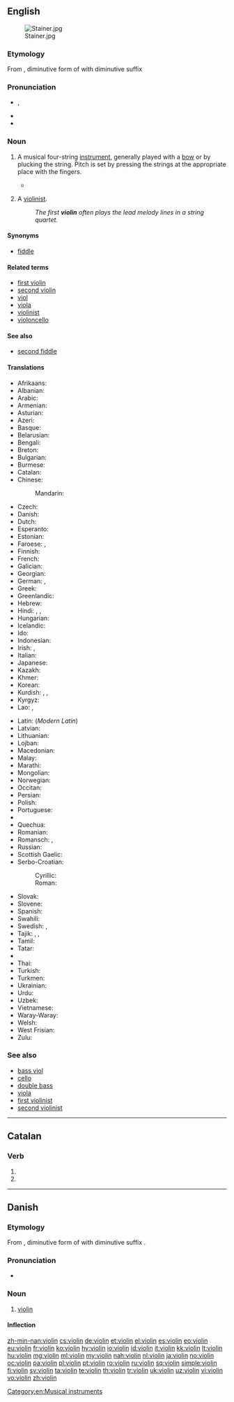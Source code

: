 {{also|violín}}
==English==

{{wikipedia}}
[[Image:Stainer.jpg|thumb]]

===Etymology===
From {{etyl|it|en}} {{term|violino|lang=it}}, diminutive form of {{term|viola|lang=it}} with diminutive suffix {{term|-ino|lang=it}}

===Pronunciation===
* {{IPA|/ˌvaɪəˈlɪn/}}, {{X-SAMPA|/vaI@"lIn/}}
* {{audio|en-us-violin.ogg|Audio (US)}}
* {{rhymes|ɪn}}

===Noun===
{{en-noun}}

# {{context|musical instruments|lang=en}} A musical four-string [[instrument]], generally played with a [[bow]] or by plucking the string.  Pitch is set by pressing the strings at the appropriate place with the fingers.
#* {{RQ:Wodehouse Offing|XX|She was looking more like Sherlock Holmes than ever. Slap a dressing-gown on her and give her a '''violin''', and she could have walked straight into Baker Street and no questions asked.}}
# {{context|music|lang=en}} A [[violinist]].
#: ''The first '''violin''' often plays the lead melody lines in a string quartet.''

====Synonyms====
* [[fiddle]]

====Related terms====
* [[first violin]]
* [[second violin]]
* [[viol]]
* [[viola]]
* [[violinist]]
* [[violoncello]]

====See also====
* [[second fiddle]]

====Translations====
{{trans-top|string instrument}}
* Afrikaans: {{t-|af|viool}}
* Albanian: {{t-|sq|violina|f}}
* Arabic: {{t-|ar|كمان|m|tr=kamān|sc=Arab}}
* Armenian: {{t-|hy|ջութակ|tr=ǰut'ak}}
* Asturian: {{t-|ast|violín|m}}
* Azeri: {{t+|az|skripka}}
* Basque: {{t-|eu|biolin}}
* Belarusian: {{t-|be|скрыпка|f|tr=skrýpka|sc=Cyrl}}
* Bengali: {{t-|bn|বেহালা|tr=behala|sc=Beng}}
* Breton: {{t-|br|violoñs|m}}
* Bulgarian: {{t+|bg|цигулка|f|tr=cigúlka|sc=Cyrl}}
* Burmese: {{t+|my|တယော|tr=ta̱jo:|sc=Mymr}}
* Catalan: {{t+|ca|violí|m}}
* Chinese:
*: Mandarin: {{t+|cmn|小提琴|tr=xiǎotíqín|sc=Hani}}
* Czech: {{t+|cs|housle|f-p}}
* Danish: {{t-|da|violin|c}}
* Dutch: {{t+|nl|viool}}
* Esperanto: {{t-|eo|violono}}
* Estonian: {{t+|et|viiul}}
* Faroese: {{t-|fo|violin|f}}, {{t-|fo|fiól|f}}
* Finnish: {{t+|fi|viulu}}
* French: {{t+|fr|violon|m}}
* Galician: {{t+|gl|violín|m}}
* Georgian: {{t-|ka|ვიოლინო|tr=violino|sc=Geor}}
* German: {{t+|de|Geige|f}}, {{t+|de|Violine|f}}
* Greek: {{t+|el|βιολί|n|tr=biolí}}
* Greenlandic: {{t-|kl|agiaq}}
* Hebrew: {{t+|he|כינור|m|tr=Kinor}}
* Hindi: {{t-|hi|वायलिन|tr=vāyalin|sc=Deva}}, {{t-|hi|बेला|tr=belā|sc=Deva}}, {{t-|hi|सारंगी|tr=sāraṅgī|sc=Deva}}
* Hungarian: {{t+|hu|hegedű}}
* Icelandic: {{t+|is|fiðla|f}}
* Ido: {{t+|io|violino}}
* Indonesian: {{t+|id|biola}}
* Irish: {{t-|ga|veidhlín|m}}, {{t-|ga|veidheal|f}}
* Italian: {{t+|it|violino|m}}
* Japanese: {{t+|ja|バイオリン|tr=baiorin}}
* Kazakh: {{t|kk|скрипка|tr=skrïpka|sc=Cyrl}}
* Khmer: {{t-|km|វីយោឡុង|tr=viiyouloŋ|sc=Khmr}}
* Korean: {{t+|ko|바이올린|tr=baiollin|sc=Hang}}
* Kurdish: {{t+|ku|keman|f}}, {{t+|ku|kemançe|f}}, {{t+|ku|viyolîn|f}}
* Kyrgyz: {{t-|ky|скрипка|tr=skripka|sc=Cyrl}}
* Lao: {{t-|lo|ຊຶງ|tr=síŋ|sc=Laoo}}, {{t-|lo|ຊຸງ|tr=súŋ|sc=Laoo}}
{{trans-mid}}
* Latin: (''Modern Latin'') {{t-|la|violinum}}
* Latvian: {{t-|lv|vijole}}
* Lithuanian: {{t-|lt|smuikas}}
* Lojban: {{t-|jbo|jgitrviolino}}
* Macedonian: {{t-|mk|виолина|f|tr=violína}}
* Malay: {{t-|ms|biola}}
* Marathi: {{t-|mr|वायोलिन|f|tr=vāyolina|sc=Deva}}
* Mongolian: {{t-|mn|хийл хөгжим|tr=hijl högžim|sc=Cyrl}}
* Norwegian: {{t+|no|fiolin|m}}
* Occitan: {{t+|oc|violon|m}}
* Persian: {{t+|fa|ویولن|tr=viyolon|sc=fa-Arab}}
* Polish: {{t+|pl|skrzypce|p}}
* Portuguese: {{t+|pt|violino|m}}
* {{trreq|pa}}
* Quechua: {{t-|qu|wiyulin}}
* Romanian: {{t+|ro|vioară|f}}
* Romansch: {{t-|rm|gìa|f}}, {{t-|rm|violina|f}}
* Russian: {{t+|ru|скрипка|f|tr=skrípka}}
* Scottish Gaelic: {{t-|gd|fidheall|f}}
* Serbo-Croatian:
*: Cyrillic: {{t-|sh|виолина|f}}
*: Roman: {{t-|sh|violina|f}}
* Slovak: {{t-|sk|husle|f-p}}
* Slovene: {{t+|sl|violina|f}}
* Spanish: {{t+|es|violín|m}}
* Swahili: {{t-|sw|fidla}}
* Swedish: {{t+|sv|fiol}}, {{t+|sv|violin}}
* Tajik: {{t-|tg|скрипка|tr=skripka|sc=Cyrl}}, {{t-|tg|ғиҷҷак|tr=ġijjak|sc=Cyrl}}, {{t-|tg|камонча|tr=kamonča|sc=Cyrl}}
* Tamil: {{t+|ta|வயலின்|tr=vayalin|sc=Taml}}
* Tatar: {{t-|tt|скрипка|tr=skripka|sc=Cyrl}}
* {{trreq|te}}
* Thai: {{t+|th|ไวโอลิน|tr=wai-oh-lin|sc=Thai}}
* Turkish: {{t+|tr|keman}}
* Turkmen: {{t-|tk|skripka}}
* Ukrainian: {{t+|uk|скрипка|f|tr=skrýpka|sc=Cyrl}}
* Urdu: {{t-|ur|سارنگی|m|tr=sarangi}}
* Uzbek: {{t-|uz|skripka}}
* Vietnamese: {{t-|vi|vĩ cầm}}
* Waray-Waray: {{tø|war|biyolin}}
* Welsh: {{t-|cy|feiolin|f}}
* West Frisian: {{t-|fy|fioele}}
* Zulu: {{t-|zu|ivayolini}}
{{trans-bottom}}

===See also===
* [[bass viol]]
* [[cello]]
* [[double bass]]
* [[viola]]
* [[first violinist]]
* [[second violinist]]

[[Category:en:Musical instruments]]

----

==Catalan==

===Verb===
{{head|ca|verb form}}

# {{ca-verb form of|p=3|n=pl|t=pres|m=sub|violar}}
# {{ca-verb form of|p=3|n=pl|m=impr|violar}}

----

==Danish==

===Etymology===
From {{etyl|it|da}} {{term|violino|lang=it}}, diminutive form of {{term|viola|lang=it}} with diminutive suffix {{term|-ino|lang=it}}.

===Pronunciation===
* {{IPA|/violiːn/|[vioˈliːˀn]|lang=da}}

===Noun===
{{da-noun|en|er}}

# [[violin#English|violin]]

====Inflection====
{{da-noun-infl|en|er}}

[[zh-min-nan:violin]]
[[cs:violin]]
[[de:violin]]
[[et:violin]]
[[el:violin]]
[[es:violin]]
[[eo:violin]]
[[eu:violin]]
[[fr:violin]]
[[ko:violin]]
[[hy:violin]]
[[io:violin]]
[[id:violin]]
[[it:violin]]
[[kk:violin]]
[[lt:violin]]
[[hu:violin]]
[[mg:violin]]
[[ml:violin]]
[[my:violin]]
[[nah:violin]]
[[nl:violin]]
[[ja:violin]]
[[no:violin]]
[[oc:violin]]
[[pa:violin]]
[[pl:violin]]
[[pt:violin]]
[[ro:violin]]
[[ru:violin]]
[[sq:violin]]
[[simple:violin]]
[[fi:violin]]
[[sv:violin]]
[[ta:violin]]
[[te:violin]]
[[th:violin]]
[[tr:violin]]
[[uk:violin]]
[[uz:violin]]
[[vi:violin]]
[[vo:violin]]
[[zh:violin]]